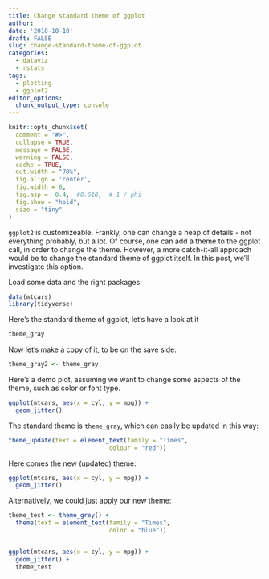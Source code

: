 ```yaml
---
title: Change standard theme of ggplot
author: ''
date: '2018-10-10'
draft: FALSE
slug: change-standard-theme-of-ggplot
categories:
  - dataviz
  - rstats
tags:
  - plotting
  - ggplot2
editor_options: 
  chunk_output_type: console
---
```


```r
knitr::opts_chunk$set(
  comment = "#>",
  collapse = TRUE,
  message = FALSE,
  warning = FALSE,
  cache = TRUE,
  out.width = "70%",
  fig.align = 'center',
  fig.width = 6,
  fig.asp =  0.4,  #0.618,  # 1 / phi
  fig.show = "hold",
  size = "tiny"
)
```



`ggplot2` is customizeable. Frankly, one can change a heap of details - not everything probably, but a lot. Of course, one can add a theme to the ggplot call, in order to change the theme. However, a more catch-it-all approach would be to change the standard theme of ggplot itself. In this post, we'll investigate this option.


Load some data and the right packages:

```r
data(mtcars)
library(tidyverse)
```


Here's the standard theme of ggplot, let's have a look at it
```r
theme_gray
```


Now let's make a copy of it, to be on the save side:

```r
theme_gray2 <- theme_gray
```

Here's a demo plot, assuming we want to change some aspects of the theme, such as color or font type.


```r
ggplot(mtcars, aes(x = cyl, y = mpg)) +
  geom_jitter()
```




The standard theme is `theme_gray`, which can easily be updated in this way:



```r
theme_update(text = element_text(family = "Times",
                            colour = "red"))
```





Here comes the new (updated) theme:


```r
ggplot(mtcars, aes(x = cyl, y = mpg)) +
  geom_jitter()
```


Alternatively, we could just apply our new theme:

```r
theme_test <- theme_grey() +
  theme(text = element_text(family = "Times",
                            color = "blue"))


ggplot(mtcars, aes(x = cyl, y = mpg)) +
  geom_jitter() + 
  theme_test
```


